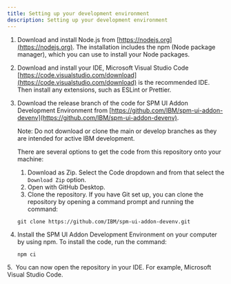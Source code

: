 ```yaml
---
title: Setting up your development environment
description: Setting up your development environment
---
```


1. Download and install Node.js from [https://nodejs.org](https://nodejs.org). The installation includes the npm (Node package manager), which you can use to install your Node packages.
2. Download and install your IDE, Microsoft Visual Studio Code [https://code.visualstudio.com/download](https://code.visualstudio.com/download) is the recommended IDE.  Then install any extensions, such as ESLint or Prettier.
3. Download the release branch of the code for SPM UI Addon Development Environment from [https://github.com/IBM/spm-ui-addon-devenv](https://github.com/IBM/spm-ui-addon-devenv).

    <InlineNotification>

    Note: Do not download or clone the main or develop branches as they are intended for active IBM development.

    </InlineNotification>

    There are several options to get the code from this repository onto your machine:
    1. Download as Zip. Select the Code dropdown and from that select the `Download Zip` option.
    2. Open with GitHub Desktop.
    3. Clone the repository.
    If you have Git set up, you can clone the repository by opening a command prompt and running the command:

    ```
    git clone https://github.com/IBM/spm-ui-addon-devenv.git
    ```

4. Install the SPM UI Addon Development Environment on your computer by using npm. To install the code, run the command:

    ```
    npm ci
    ```

5.  You can now open the repository in your IDE. For example, Microsoft Visual Studio Code.
